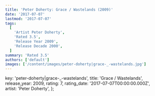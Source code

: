 ```yaml
---
title: 'Peter Doherty: Grace / Wastelands (2009)'
date: '2017-07-07'
lastmod: '2017-07-07'
tags:
  [
    'Artist Peter Doherty',
    'Rated 3.5',
    'Release Year 2009',
    'Release Decade 2000',
  ]
summary: 'Rated 3.5'
authors: ['default']
images: ['/content/images/peter-doherty|grace-_-wastelands.jpg']
---
```


  key: 'peter-doherty|grace-_-wastelands',
  title: 'Grace / Wastelands',
  release_year: 2009,
  rating: 7,
  rating_date: '2017-07-07T00:00:00.000Z',
  artist: 'Peter Doherty',
};

<MusicRating data={data} />
